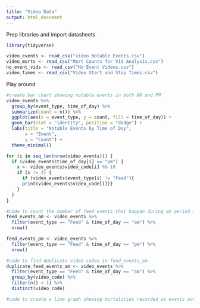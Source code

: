 ```yaml
---
title: "Video Data"
output: html_document
---
```


Prep libraries and import datasheets
```r
library(tidyverse)

video_events <- read_csv("video Notable Events.csv")
video_morts <- read_csv("Mort Counts for Vid Analysis.csv")
no_event_vids <- read_csv("No Event Videos.csv")
video_times <- read_csv("Video Start and Stop Times.csv")
```

Play around
```r
#create bar chart showing notable events in both AM and PM
video_events %>%
  group_by(event_type, time_of_day) %>%
  summarize(count = n()) %>%
  ggplot(aes(x = event_type, y = count, fill = time_of_day)) +
  geom_bar(stat = "identity", position = "dodge") +
  labs(title = "Notable Events by Time of Day",
       x = "Event",
       y = "Count") +
  theme_minimal()

for (i in seq_len(nrow(video_events))) {
  if (video_events$time_of_day[i] == "pm") {
    x <- video_events$video_code[i] %% 10
    if (x != 2) {
      if (video_events$event_type[i] != "Feed"){
      print(video_events$video_code[i])}
    }
  }
}

#code to count the number of feed events that happen during am period and report them
feed_events_am <- video_events %>%
  filter(event_type == "Feed" & time_of_day == "am") %>%
  nrow()

feed_events_pm <- video_events %>%
  filter(event_type == "Feed" & time_of_day == "pm") %>%
  nrow()

#code to find duplicate video codes in feed_events_am
duplicate_feed_events_am <- video_events %>%
  filter(event_type == "Feed" & time_of_day == "am") %>%
  group_by(video_code) %>%
  filter(n() > 1) %>%
  distinct(video_code)

#code to create a line graph showing mortalities recorded as events over time for each camera
    

```
